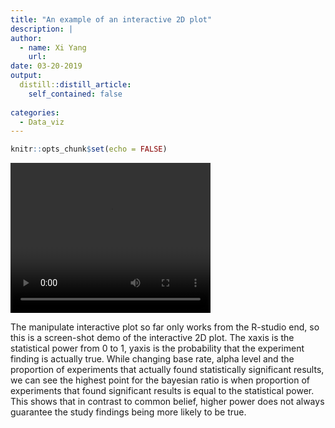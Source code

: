 ```yaml
---
title: "An example of an interactive 2D plot"
description: |
author:
  - name: Xi Yang
    url: 
date: 03-20-2019
output:
  distill::distill_article:
    self_contained: false
    
categories:
  - Data_viz
---
```


```r
knitr::opts_chunk$set(echo = FALSE)
```
<video width="320" height="240" controls>
  <source src="/Users/BirdieHamster/Desktop/OneDrive - University Of Oregon/UO19Winter/Data_Science_with_R2/Final_project/Distill_blog/Post1.mp4" type="video/mp4">
</video>

The manipulate interactive plot so far only works from the R-studio end, so this is a screen-shot demo of the interactive 2D plot.
The xaxis is the statistical power from 0 to 1, yaxis is the probability that the experiment finding is actually true.
While changing base rate, alpha level and the proportion of experiments that actually found statistically significant results,
we can see the highest point for the bayesian ratio is when proportion of experiments that found significant results is equal to the statistical power. This shows that in contrast to common belief, higher power does not always guarantee the study findings being more likely to be true.
